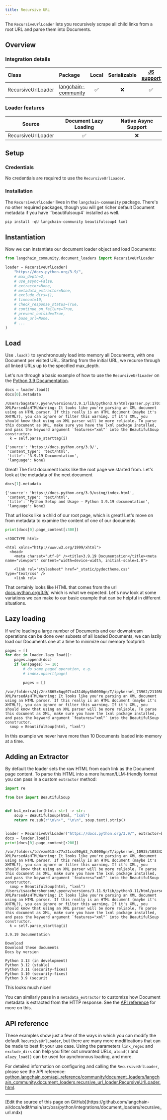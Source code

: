 ```yaml
---
title: Recursive URL
---
```


The `RecursiveUrlLoader` lets you recursively scrape all child links from a root URL and parse them into Documents.

## Overview

### Integration details

| Class | Package | Local | Serializable | [JS support](https://js.langchain.com/docs/integrations/document_loaders/web_loaders/recursive_url_loader/)|
| :--- | :--- | :---: | :---: |  :---: |
| [RecursiveUrlLoader](https://python.langchain.com/api_reference/community/document_loaders/langchain_community.document_loaders.recursive_url_loader.RecursiveUrlLoader.html) | [langchain-community](https://python.langchain.com/api_reference/community/index.html) | ✅ | ❌ | ✅ |

### Loader features

| Source | Document Lazy Loading | Native Async Support
| :---: | :---: | :---: |
| RecursiveUrlLoader | ✅ | ❌ |

## Setup

### Credentials

No credentials are required to use the `RecursiveUrlLoader`.

### Installation

The `RecursiveUrlLoader` lives in the `langchain-community` package. There's no other required packages, though you will get richer default Document metadata if you have ``beautifulsoup4` installed as well.

```python
pip install -qU langchain-community beautifulsoup4 lxml
```

## Instantiation

Now we can instantiate our document loader object and load Documents:

```python
from langchain_community.document_loaders import RecursiveUrlLoader

loader = RecursiveUrlLoader(
    "https://docs.python.org/3.9/",
    # max_depth=2,
    # use_async=False,
    # extractor=None,
    # metadata_extractor=None,
    # exclude_dirs=(),
    # timeout=10,
    # check_response_status=True,
    # continue_on_failure=True,
    # prevent_outside=True,
    # base_url=None,
    # ...
)
```

## Load

Use `.load()` to synchronously load into memory all Documents, with one
Document per visited URL. Starting from the initial URL, we recurse through
all linked URLs up to the specified max_depth.

Let's run through a basic example of how to use the `RecursiveUrlLoader` on the [Python 3.9 Documentation](https://docs.python.org/3.9/).

```python
docs = loader.load()
docs[0].metadata
```

```output
/Users/bagatur/.pyenv/versions/3.9.1/lib/python3.9/html/parser.py:170: XMLParsedAsHTMLWarning: It looks like you're parsing an XML document using an HTML parser. If this really is an HTML document (maybe it's XHTML?), you can ignore or filter this warning. If it's XML, you should know that using an XML parser will be more reliable. To parse this document as XML, make sure you have the lxml package installed, and pass the keyword argument `features="xml"` into the BeautifulSoup constructor.
  k = self.parse_starttag(i)
```

```output
{'source': 'https://docs.python.org/3.9/',
 'content_type': 'text/html',
 'title': '3.9.19 Documentation',
 'language': None}
```

Great! The first document looks like the root page we started from. Let's look at the metadata of the next document

```python
docs[1].metadata
```

```output
{'source': 'https://docs.python.org/3.9/using/index.html',
 'content_type': 'text/html',
 'title': 'Python Setup and Usage — Python 3.9.19 documentation',
 'language': None}
```

That url looks like a child of our root page, which is great! Let's move on from metadata to examine the content of one of our documents

```python
print(docs[0].page_content[:300])
```

```output
<!DOCTYPE html>

<html xmlns="http://www.w3.org/1999/xhtml">
  <head>
    <meta charset="utf-8" /><title>3.9.19 Documentation</title><meta name="viewport" content="width=device-width, initial-scale=1.0">

    <link rel="stylesheet" href="_static/pydoctheme.css" type="text/css" />
    <link rel=
```

That certainly looks like HTML that comes from the url [docs.python.org/3.9/](https://docs.python.org/3.9/), which is what we expected. Let's now look at some variations we can make to our basic example that can be helpful in different situations.

## Lazy loading

If we're loading a  large number of Documents and our downstream operations can be done over subsets of all loaded Documents, we can lazily load our Documents one at a time to minimize our memory footprint:

```python
pages = []
for doc in loader.lazy_load():
    pages.append(doc)
    if len(pages) >= 10:
        # do some paged operation, e.g.
        # index.upsert(page)

        pages = []
```

```output
/var/folders/4j/2rz3865x6qg07tx43146py8h0000gn/T/ipykernel_73962/2110507528.py:6: XMLParsedAsHTMLWarning: It looks like you're parsing an XML document using an HTML parser. If this really is an HTML document (maybe it's XHTML?), you can ignore or filter this warning. If it's XML, you should know that using an XML parser will be more reliable. To parse this document as XML, make sure you have the lxml package installed, and pass the keyword argument `features="xml"` into the BeautifulSoup constructor.
  soup = BeautifulSoup(html, "lxml")
```

In this example we never have more than 10 Documents loaded into memory at a time.

## Adding an Extractor

By default the loader sets the raw HTML from each link as the Document page content. To parse this HTML into a more human/LLM-friendly format you can pass in a custom `extractor` method:

```python
import re

from bs4 import BeautifulSoup


def bs4_extractor(html: str) -> str:
    soup = BeautifulSoup(html, "lxml")
    return re.sub(r"\n\n+", "\n\n", soup.text).strip()


loader = RecursiveUrlLoader("https://docs.python.org/3.9/", extractor=bs4_extractor)
docs = loader.load()
print(docs[0].page_content[:200])
```

```output
/var/folders/td/vzm913rx77x21csd90g63_7c0000gn/T/ipykernel_10935/1083427287.py:6: XMLParsedAsHTMLWarning: It looks like you're parsing an XML document using an HTML parser. If this really is an HTML document (maybe it's XHTML?), you can ignore or filter this warning. If it's XML, you should know that using an XML parser will be more reliable. To parse this document as XML, make sure you have the lxml package installed, and pass the keyword argument `features="xml"` into the BeautifulSoup constructor.
  soup = BeautifulSoup(html, "lxml")
/Users/isaachershenson/.pyenv/versions/3.11.9/lib/python3.11/html/parser.py:170: XMLParsedAsHTMLWarning: It looks like you're parsing an XML document using an HTML parser. If this really is an HTML document (maybe it's XHTML?), you can ignore or filter this warning. If it's XML, you should know that using an XML parser will be more reliable. To parse this document as XML, make sure you have the lxml package installed, and pass the keyword argument `features="xml"` into the BeautifulSoup constructor.
  k = self.parse_starttag(i)
```
```output
3.9.19 Documentation

Download
Download these documents
Docs by version

Python 3.13 (in development)
Python 3.12 (stable)
Python 3.11 (security-fixes)
Python 3.10 (security-fixes)
Python 3.9 (securit
```

This looks much nicer!

You can similarly pass in a `metadata_extractor` to customize how Document metadata is extracted from the HTTP response. See the [API reference](https://python.langchain.com/api_reference/community/document_loaders/langchain_community.document_loaders.recursive_url_loader.RecursiveUrlLoader.html) for more on this.

## API reference

These examples show just a few of the ways in which you can modify the default `RecursiveUrlLoader`, but there are many more modifications that can be made to best fit your use case. Using the parameters `link_regex` and `exclude_dirs` can help you filter out unwanted URLs, `aload()` and `alazy_load()` can be used for aynchronous loading, and more.

For detailed information on configuring and calling the `RecursiveUrlLoader`, please see the API reference: [python.langchain.com/api_reference/community/document_loaders/langchain_community.document_loaders.recursive_url_loader.RecursiveUrlLoader.html](https://python.langchain.com/api_reference/community/document_loaders/langchain_community.document_loaders.recursive_url_loader.RecursiveUrlLoader.html).

---

<Callout icon="pen-to-square" iconType="regular">
  [Edit the source of this page on GitHub](https://github.com/langchain-ai/docs/edit/main/src/oss/python/integrations/document_loaders/recursive_url.mdx)
</Callout>
